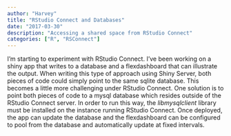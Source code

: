 ```yaml
---
author: "Harvey"
title: "RStudio Connect and Databases"
date: "2017-03-30"
description: "Accessing a shared space from RStudio Connect"
categories: ["R", "RSConnect"]
---
```


I’m starting to experiment with RStudio Connect.  I’ve been working on a shiny app that writes to a database and a flexdashboard that can illustrate the output.  When writing this type of approach using Shiny Server, both pieces of code could simply point to the same sqlite database.  This becomes a little more challenging under RStudio Connect.  One solution is to point both pieces of code to a mysql database which resides outside of the RStudio Connect server.  In order to run this way, the *libmysqlclient* library must be installed on the instance running RStudio Connect.  Once deployed, the app can update the database and the flexdashboard can be configured to pool from the database and automatically update at fixed intervals.
